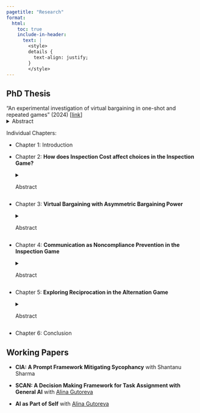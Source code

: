 ```yaml
---
pagetitle: "Research"
format:
  html:
    toc: true
    include-in-header:
      text: |
        <style>
        details {
          text-align: justify;
        }
        </style>
---
```


## PhD Thesis

"An experimental investigation of virtual bargaining in one-shot and repeated games" (2024) \[[link](https://wrap.warwick.ac.uk/id/eprint/191656/1/WRAP_Theses_Tsim_2024.pdf)\]<details>

<summary>Abstract</summary>

In this thesis, I aim to explain the existence of coordination without communication, a striking finding in studying interactive decision making in non-cooperative interactions. I apply, and test, Virtual Bargaining (henceforth VB), a recent theory of psychological commitment whereby agents choose based on tacit agreements formed via hypothetical negotiations.

The first part of this thesis investigates coordination in an adversarial, one-off interaction between an employer and a worker called the Inspection Game.

Chapter 2 investigates how varying inspection cost affects likelihood of noncompliance detection. When inspection is at substantially higher costs, Nash reasoning predicts no inspection, while VB predicts inspection is still possible, even when it is very costly to do so. We also investigate whether social norm might instead be potential cause to our finding and find no support for this hypothesis.

Extending the theory of VB, Chapter 3 discusses theoretically how an appearance of a bargaining procedure in an interaction, such as nonbinding, costless agreements, creates an asymmetry in bargaining power among agents, and thus often facilitates coordination. We discuss how this new approach to VB can be applied into other social interactions, helping to explain why unilateral, instead of bilateral, communication can lead to more coordination in an interaction.

Chapter 4 explores noncompliance prevention with unilateral, costless communication in the Inspection Game. We apply theoretical discussion from Chapter 3 with other psychological theories that explain sender’s promise-keeping behavior. We find that the effectiveness of unilateral communication for preventing noncompliance depends on who the sender in an employer-worker relationship is.

The second part of this thesis emphasizes on coordination in a dyadic, repeated interaction whereby “taking turns” is mutually beneficial. Chapter 5 explores reciprocation in the Alternation Game. This chapter also discusses other theories that explain pro-sociality in social interactions as potential drivers of reciprocation in this context.

</details>

Individual Chapters:

-   Chapter 1: Introduction

-   Chapter 2: **How does Inspection Cost affect choices in the Inspection Game?**

    <details>

    <summary>Abstract</summary>

    In an employer-worker relationship, an employer deploys an inspection, albeit costly to her, to detect, and discourage noncompliance behavior from her worker. It is natural to assume that the cost of paying to inspect has an impact on both roles. A well-developed approach in game theory, Nash reasoning, predicts that noncompliance cannot be discouraged entirely as both randomize their own choices for their own interests. Nash reasoning predicts that an employer is better off letting go of inspection once it becomes costlier than paying for worker’s wage. We posit our investigation of inspection cost in the Inspection Game, which models an adversarial interaction between an employer and her worker. We apply Virtual Bargaining (henceforth VB) that show worker’s non-compliance can be discouraged entirely, inspection can still be an effective deterrence when it becomes costlier, and when inspection loses its effectiveness entirely. We conduct two experiments with online participants: a choice experiment with three different inspection costs (Low, Medium and High) in which Nash reasoning and VB have the same predictions in Low and High conditions, but they diverge in the Medium condition; a norm elicitation experiment that explores the underlying norm by eliciting socially appropriate ratings of each action in our choice experiment. Surprisingly, our choice experiment reports that worker’s shirking probability does not vary across three conditions, and there is a negative association between inspection cost and employer’s inspecting probability. Interestingly, inspecting probability does not drop to zero in both Medium and High conditions, as Nash reasoning predicts. Our norm elicitation experiment reports that inspection and working are the most socially appropriate actions for both roles in most conditions, yet this cannot explain behaviors well in the choice experiment.

    </details>

-   Chapter 3: **Virtual Bargaining with Asymmetric Bargaining Power**

    <details>

    <summary>Abstract</summary>

    We often see social interactions that multiple equilibria agents could coordinate on, and usually decision theories like Nash reasoning and Virtual Bargaining (henceforth VB) cannot provide a unique solution. A ‘refinement’ in selecting an equilibrium is necessary. A simple way for such refinement is to posit an interaction, as VB posits, as a bargaining situation among agents, and implement a procedure such as pre-play communication before they make a choice. This chapter proposes VB with Asymmetric Nash Bargaining Solution (henceforth ‘VB-ANBS’), a new approach of VB in attempting resolving coordination issues in interactions whereby a bargaining procedure is incremented in an interaction. VB-ANBS assumes that when a bargaining procedure is incremented, an agent’s bargaining power can be viewed as a confrontation between two types of psychological forces in social psychology: an agent’s ‘inducing’ force on the other agent, and a ‘resisting’ force of an agent when receiving an inducing force from others. An agent’s bargaining power is defined as the relative strength of her force in totality of forces acting on a given interaction at a given time. A’s bargaining power is then calculated as a ratio between her inducing force on B’s action and the sum of forces (her inducing force and B’s resisting force) in their interaction. This theoretical discussion first posits dyadic two-stage interactions whereby pre-play communication is present. VB-ANBS illustrates how a virtual bargain is in an interaction is influenced by the presence of a procedural asymmetry, for instance, how coordination can be achieved in mixed-motive games, how the ability to communicate in advance influences whether a potential threat can be implemented or avoided in a social interaction. Also, VB-ANBS provides insights as to why a bilateral communication, or unlimited conversation between a pair, might not lead to a virtual bargain in a context whereby their interests are not well-aligned. As power is relational among agents in a bargaining situation, VB-ANBS can explain differences in two common types of leadership (authoritarian and democratic), why the effect of a public announcement diminishes with group size as well as power distance, in terms of bargaining power.

    </details>

-   Chapter 4: **Communication as Noncompliance Prevention in the Inspection Game**

    <details>

    <summary>Abstract</summary>

    In our daily lives, non-binding, costless statements are ubiquitous as an effective coordination device. In an employer-worker relationship, could such statements be an effective tool for an employer to prevent from, and thus discourage, noncompliance behavior from her worker? In this study, we posit our investigation on such adversarial interaction as the Inspection Game and discuss whether and how one-way communication can be an effective tool for noncompliance prevention. We apply three theories that explains why a sender keeps her promises: due to tacit agreements in an interaction when a bargaining procedure is present (VB with Asymmetric Nash Bargaining Solution), an aversion of anticipating that her recipient is let down when a promise is not kept (Guilt Aversion) and an aversion of a psychological cost when an inconsistency occurs between a promise and an action (Lying Aversion). We conduct an experiment with online participants: an Inspection Game with three different inspection costs (Low, Medium, and High) and two directions of communication (Downward and Upward) that theories have different predictions. Our study reports that talk is not ‘cheap’, and the direction of communication matters. Both employer and worker exploit the advantage of pre-play communication for personal interests. Interestingly, recipients behave differently from the prediction of a standard theoretical reasoning. We also explore the meaning of messages with a classification (promise, statement of intent, and empty talk), and show that most senders exploit fully the ability to send a pre-play promise or a statement of intent, and their recipients make a choice according to their messages. We conclude that one-way communication, depending on who can send a pre-play message in an employer-worker relationship, can be an effective tool for noncompliance prevention.

    </details>

-   Chapter 5: **Exploring Reciprocation in the Alternation Game**

    <details>

    <summary>Abstract</summary>

    Reciprocity, as a form of coordination, is ubiquitous in social interactions. However, what does reciprocal behavior look like, and most importantly, why does reciprocal behavior exist in a non-cooperative, repeated interaction? We explore reciprocal behaviors in the Alternation Game (henceforth ‘AG’), a variant of the finitely repeated prisoner’s dilemma that a pair can be mutually beneficial by engaging in turn-taking behavior as a reciprocal behavior. Nash reasoning conjectures that reciprocation is impossible in the finitely repeated prisoner’s dilemma and AG, while a vast body of experimental studies contradicts this. Our exploratory study investigates two main reasons why Nash reasoning fails to predict: whether reciprocal behavior is driven by an individual’s concerns about others as well as own welfare (an aversion towards inequity posited by the Fairness model and an individual’s Social Value Orientation posited by the SVO Integrative Model), or an individual’s strategic concerns such as following an implicit tacit agreement in a context (Virtual Bargaining) or concerns about own reputation (Reputation Building). We conducted an online experiment with two different payoff conditions of AG that predictions from other-regarding preferences and strategic concerns differ. Our result shows various, instead of one, forms of reciprocal behaviors such as taking turns throughout the game (alternation), and cooperating in all rounds (cooperation). We also observe that a portion of participants do not reciprocate at all in the game (defection), which aligns with the finding in the finitely repeated prisoner’s dilemma. We find that a more cooperative environment does not lead to a rise in cooperation, thus cooperation in our finding is not context-dependent, which other-regarding preferences postulate. A portion of participants exhibit turn-taking behavior (in consecutive rounds or not) in both conditions. We find that they are virtual bargainers, instead of reputation builders.

    </details>

-   Chapter 6: Conclusion

## Working Papers

-   **CIA: A Prompt Framework Mitigating Sycophancy** with Shantanu Sharma

-   **SCAN: A Decision Making Framework for Task Assignment with General AI** with [Alina Gutoreva](https://scholar.google.com/citations?user=bjfbYmAAAAAJ&hl=en&oi=ao)

-   **AI as Part of Self** with [Alina Gutoreva](https://scholar.google.com/citations?user=bjfbYmAAAAAJ&hl=en&oi=ao)